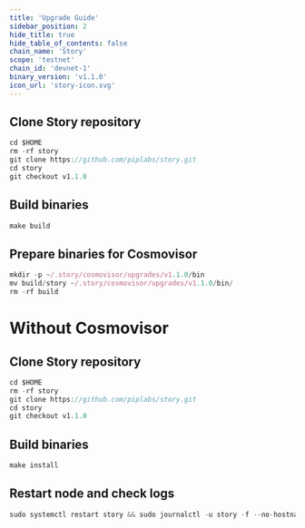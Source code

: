 ```yaml
---
title: 'Upgrade Guide'
sidebar_position: 2
hide_title: true
hide_table_of_contents: false
chain_name: 'Story'
scope: 'testnet'
chain_id: 'devnet-1'
binary_version: 'v1.1.0'
icon_url: 'story-icon.svg'
---
```



<PageTitle
  iconUrl="img/story-icon.svg"
  title="Story Upgrade Guide"
  chainId="devnet-1"
  version="v1.1.0"
/>

## Clone Story repository

```js
cd $HOME
rm -rf story
git clone https://github.com/piplabs/story.git
cd story
git checkout v1.1.0
```

## Build binaries

```js
make build
```

## Prepare binaries for Cosmovisor

```js
mkdir -p ~/.story/cosmovisor/upgrades/v1.1.0/bin
mv build/story ~/.story/cosmovisor/upgrades/v1.1.0/bin/
rm -rf build
```

# Without Cosmovisor

## Clone Story repository

```js
cd $HOME
rm -rf story
git clone https://github.com/piplabs/story.git
cd story
git checkout v1.1.0
```

## Build binaries

```js
make install
```

## Restart node and check logs

```js
sudo systemctl restart story && sudo journalctl -u story -f --no-hostname -o cat
```
